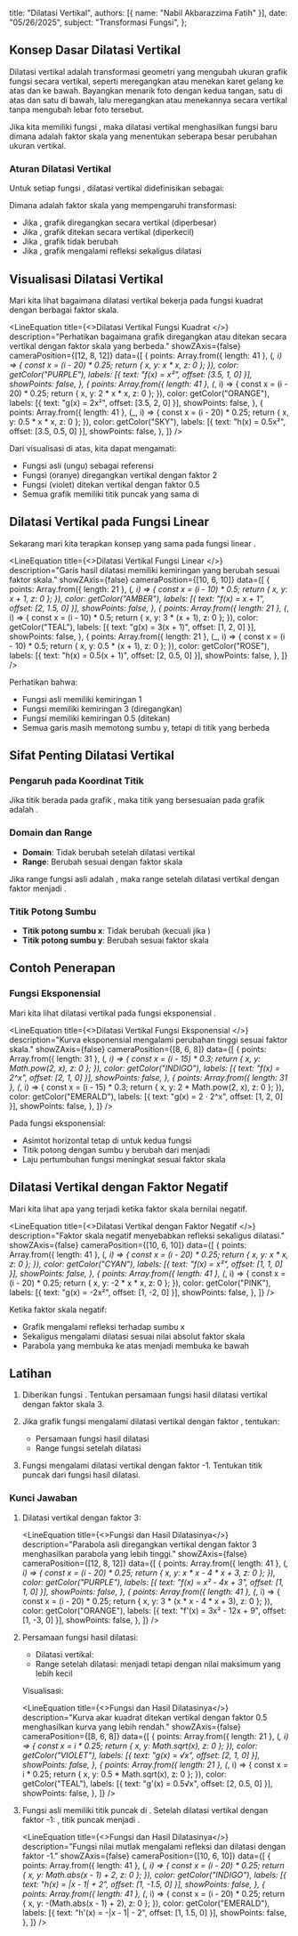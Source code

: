   title: "Dilatasi Vertikal",
  authors: [{ name: "Nabil Akbarazzima Fatih" }],
  date: "05/26/2025",
  subject: "Transformasi Fungsi",
};


## Konsep Dasar Dilatasi Vertikal

Dilatasi vertikal adalah transformasi geometri yang mengubah ukuran grafik fungsi secara vertikal, seperti meregangkan atau menekan karet gelang ke atas dan ke bawah. Bayangkan menarik foto dengan kedua tangan, satu di atas dan satu di bawah, lalu meregangkan atau menekannya secara vertikal tanpa mengubah lebar foto tersebut.

Jika kita memiliki fungsi <InlineMath math="f(x)" />, maka dilatasi vertikal menghasilkan fungsi baru <InlineMath math="g(x) = k \cdot f(x)" /> dimana <InlineMath math="k" /> adalah faktor skala yang menentukan seberapa besar perubahan ukuran vertikal.

### Aturan Dilatasi Vertikal

Untuk setiap fungsi <InlineMath math="f(x)" />, dilatasi vertikal didefinisikan sebagai:

<BlockMath math="g(x) = k \cdot f(x)" />

Dimana <InlineMath math="k" /> adalah faktor skala yang mempengaruhi transformasi:
- Jika <InlineMath math="k > 1" />, grafik diregangkan secara vertikal (diperbesar)
- Jika <InlineMath math="0 < k < 1" />, grafik ditekan secara vertikal (diperkecil)
- Jika <InlineMath math="k = 1" />, grafik tidak berubah
- Jika <InlineMath math="k < 0" />, grafik mengalami refleksi sekaligus dilatasi

## Visualisasi Dilatasi Vertikal

Mari kita lihat bagaimana dilatasi vertikal bekerja pada fungsi kuadrat <InlineMath math="f(x) = x^2" /> dengan berbagai faktor skala.

<LineEquation
  title={<>Dilatasi Vertikal Fungsi Kuadrat <InlineMath math="f(x) = x^2" /></>}
  description="Perhatikan bagaimana grafik diregangkan atau ditekan secara vertikal dengan faktor skala yang berbeda."
  showZAxis={false}
  cameraPosition={[12, 8, 12]}
  data={[
    {
      points: Array.from({ length: 41 }, (_, i) => {
        const x = (i - 20) * 0.25;
        return { x, y: x * x, z: 0 };
      }),
      color: getColor("PURPLE"),
      labels: [{ text: "f(x) = x²", offset: [3.5, 1, 0] }],
      showPoints: false,
    },
    {
      points: Array.from({ length: 41 }, (_, i) => {
        const x = (i - 20) * 0.25;
        return { x, y: 2 * x * x, z: 0 };
      }),
      color: getColor("ORANGE"),
      labels: [{ text: "g(x) = 2x²", offset: [3.5, 2, 0] }],
      showPoints: false,
    },
    {
      points: Array.from({ length: 41 }, (_, i) => {
        const x = (i - 20) * 0.25;
        return { x, y: 0.5 * x * x, z: 0 };
      }),
      color: getColor("SKY"),
      labels: [{ text: "h(x) = 0.5x²", offset: [3.5, 0.5, 0] }],
      showPoints: false,
    },
  ]}
/>

Dari visualisasi di atas, kita dapat mengamati:
- Fungsi asli <InlineMath math="f(x) = x^2" /> (ungu) sebagai referensi
- Fungsi <InlineMath math="g(x) = 2x^2" /> (oranye) diregangkan vertikal dengan faktor 2
- Fungsi <InlineMath math="h(x) = 0.5x^2" /> (violet) ditekan vertikal dengan faktor 0.5
- Semua grafik memiliki titik puncak yang sama di <InlineMath math="(0, 0)" />

## Dilatasi Vertikal pada Fungsi Linear

Sekarang mari kita terapkan konsep yang sama pada fungsi linear <InlineMath math="f(x) = x + 1" />.

<LineEquation
  title={<>Dilatasi Vertikal Fungsi Linear <InlineMath math="f(x) = x + 1" /></>}
  description="Garis hasil dilatasi memiliki kemiringan yang berubah sesuai faktor skala."
  showZAxis={false}
  cameraPosition={[10, 6, 10]}
  data={[
    {
      points: Array.from({ length: 21 }, (_, i) => {
        const x = (i - 10) * 0.5;
        return { x, y: x + 1, z: 0 };
      }),
      color: getColor("AMBER"),
      labels: [{ text: "f(x) = x + 1", offset: [2, 1.5, 0] }],
      showPoints: false,
    },
    {
      points: Array.from({ length: 21 }, (_, i) => {
        const x = (i - 10) * 0.5;
        return { x, y: 3 * (x + 1), z: 0 };
      }),
      color: getColor("TEAL"),
      labels: [{ text: "g(x) = 3(x + 1)", offset: [1, 2, 0] }],
      showPoints: false,
    },
    {
      points: Array.from({ length: 21 }, (_, i) => {
        const x = (i - 10) * 0.5;
        return { x, y: 0.5 * (x + 1), z: 0 };
      }),
      color: getColor("ROSE"),
      labels: [{ text: "h(x) = 0.5(x + 1)", offset: [2, 0.5, 0] }],
      showPoints: false,
    },
  ]}
/>

Perhatikan bahwa:
- Fungsi asli <InlineMath math="f(x) = x + 1" /> memiliki kemiringan 1
- Fungsi <InlineMath math="g(x) = 3(x + 1)" /> memiliki kemiringan 3 (diregangkan)
- Fungsi <InlineMath math="h(x) = 0.5(x + 1)" /> memiliki kemiringan 0.5 (ditekan)
- Semua garis masih memotong sumbu y, tetapi di titik yang berbeda

## Sifat Penting Dilatasi Vertikal

### Pengaruh pada Koordinat Titik

Jika titik <InlineMath math="(a, b)" /> berada pada grafik <InlineMath math="f(x)" />, maka titik yang bersesuaian pada grafik <InlineMath math="k \cdot f(x)" /> adalah <InlineMath math="(a, k \cdot b)" />.

### Domain dan Range

- **Domain**: Tidak berubah setelah dilatasi vertikal
- **Range**: Berubah sesuai dengan faktor skala <InlineMath math="k" />

Jika range fungsi asli adalah <InlineMath math="[c, d]" />, maka range setelah dilatasi vertikal dengan faktor <InlineMath math="k > 0" /> menjadi <InlineMath math="[k \cdot c, k \cdot d]" />.

### Titik Potong Sumbu

- **Titik potong sumbu x**: Tidak berubah (kecuali jika <InlineMath math="k = 0" />)
- **Titik potong sumbu y**: Berubah sesuai faktor skala

## Contoh Penerapan

### Fungsi Eksponensial

Mari kita lihat dilatasi vertikal pada fungsi eksponensial <InlineMath math="f(x) = 2^x" />.

<LineEquation
  title={<>Dilatasi Vertikal Fungsi Eksponensial <InlineMath math="f(x) = 2^x" /></>}
  description="Kurva eksponensial mengalami perubahan tinggi sesuai faktor skala."
  showZAxis={false}
  cameraPosition={[8, 6, 8]}
  data={[
    {
      points: Array.from({ length: 31 }, (_, i) => {
        const x = (i - 15) * 0.3;
        return { x, y: Math.pow(2, x), z: 0 };
      }),
      color: getColor("INDIGO"),
      labels: [{ text: "f(x) = 2^x", offset: [2, 1, 0] }],
      showPoints: false,
    },
    {
      points: Array.from({ length: 31 }, (_, i) => {
        const x = (i - 15) * 0.3;
        return { x, y: 2 * Math.pow(2, x), z: 0 };
      }),
      color: getColor("EMERALD"),
      labels: [{ text: "g(x) = 2 · 2^x", offset: [1, 2, 0] }],
      showPoints: false,
    },
  ]}
/>

Pada fungsi eksponensial:
- Asimtot horizontal tetap di <InlineMath math="y = 0" /> untuk kedua fungsi
- Titik potong dengan sumbu y berubah dari <InlineMath math="(0, 1)" /> menjadi <InlineMath math="(0, 2)" />
- Laju pertumbuhan fungsi meningkat sesuai faktor skala

## Dilatasi Vertikal dengan Faktor Negatif

Mari kita lihat apa yang terjadi ketika faktor skala bernilai negatif.

<LineEquation
  title={<>Dilatasi Vertikal dengan Faktor Negatif <InlineMath math="f(x) = x^2" /></>}
  description="Faktor skala negatif menyebabkan refleksi sekaligus dilatasi."
  showZAxis={false}
  cameraPosition={[10, 6, 10]}
  data={[
    {
      points: Array.from({ length: 41 }, (_, i) => {
        const x = (i - 20) * 0.25;
        return { x, y: x * x, z: 0 };
      }),
      color: getColor("CYAN"),
      labels: [{ text: "f(x) = x²", offset: [1, 1, 0] }],
      showPoints: false,
    },
    {
      points: Array.from({ length: 41 }, (_, i) => {
        const x = (i - 20) * 0.25;
        return { x, y: -2 * x * x, z: 0 };
      }),
      color: getColor("PINK"),
      labels: [{ text: "g(x) = -2x²", offset: [1, -2, 0] }],
      showPoints: false,
    },
  ]}
/>

Ketika faktor skala negatif:
- Grafik mengalami refleksi terhadap sumbu x
- Sekaligus mengalami dilatasi sesuai nilai absolut faktor skala
- Parabola yang membuka ke atas menjadi membuka ke bawah

## Latihan

1. Diberikan fungsi <InlineMath math="f(x) = x^2 - 4x + 3" />. Tentukan persamaan fungsi hasil dilatasi vertikal dengan faktor skala 3.

2. Jika grafik fungsi <InlineMath math="g(x) = \sqrt{x}" /> mengalami dilatasi vertikal dengan faktor <InlineMath math="\frac{1}{2}" />, tentukan:
   - Persamaan fungsi hasil dilatasi
   - Range fungsi setelah dilatasi

3. Fungsi <InlineMath math="h(x) = |x - 1| + 2" /> mengalami dilatasi vertikal dengan faktor -1. Tentukan titik puncak dari fungsi hasil dilatasi.

### Kunci Jawaban

1. Dilatasi vertikal dengan faktor 3: <InlineMath math="f'(x) = 3f(x) = 3(x^2 - 4x + 3) = 3x^2 - 12x + 9" />

   <LineEquation
     title={<>Fungsi <InlineMath math="f(x) = x^2 - 4x + 3" /> dan Hasil Dilatasinya</>}
     description="Parabola asli diregangkan vertikal dengan faktor 3 menghasilkan parabola yang lebih tinggi."
     showZAxis={false}
     cameraPosition={[12, 8, 12]}
     data={[
       {
         points: Array.from({ length: 41 }, (_, i) => {
           const x = (i - 20) * 0.25;
           return { x, y: x * x - 4 * x + 3, z: 0 };
         }),
         color: getColor("PURPLE"),
         labels: [{ text: "f(x) = x² - 4x + 3", offset: [1, 1, 0] }],
         showPoints: false,
       },
       {
         points: Array.from({ length: 41 }, (_, i) => {
           const x = (i - 20) * 0.25;
           return { x, y: 3 * (x * x - 4 * x + 3), z: 0 };
         }),
         color: getColor("ORANGE"),
         labels: [{ text: "f'(x) = 3x² - 12x + 9", offset: [1, -3, 0] }],
         showPoints: false,
       },
     ]}
   />

2. Persamaan fungsi hasil dilatasi:
    
   - Dilatasi vertikal: <InlineMath math="g'(x) = \frac{1}{2}g(x) = \frac{1}{2}\sqrt{x}" />
   - Range setelah dilatasi: <InlineMath math="[0, \infty)" /> menjadi <InlineMath math="[0, \infty)" /> tetapi dengan nilai maksimum yang lebih kecil

   Visualisasi:

   <LineEquation
     title={<>Fungsi <InlineMath math="g(x) = \sqrt{x}" /> dan Hasil Dilatasinya</>}
     description="Kurva akar kuadrat ditekan vertikal dengan faktor 0.5 menghasilkan kurva yang lebih rendah."
     showZAxis={false}
     cameraPosition={[8, 6, 8]}
     data={[
       {
         points: Array.from({ length: 21 }, (_, i) => {
           const x = i * 0.25;
           return { x, y: Math.sqrt(x), z: 0 };
         }),
         color: getColor("VIOLET"),
         labels: [{ text: "g(x) = √x", offset: [2, 1, 0] }],
         showPoints: false,
       },
       {
         points: Array.from({ length: 21 }, (_, i) => {
           const x = i * 0.25;
           return { x, y: 0.5 * Math.sqrt(x), z: 0 };
         }),
         color: getColor("TEAL"),
         labels: [{ text: "g'(x) = 0.5√x", offset: [2, 0.5, 0] }],
         showPoints: false,
       },
     ]}
   />

3. Fungsi asli <InlineMath math="h(x) = |x - 1| + 2" /> memiliki titik puncak di <InlineMath math="(1, 2)" />.
   Setelah dilatasi vertikal dengan faktor -1: <InlineMath math="h'(x) = -1 \cdot (|x - 1| + 2) = -|x - 1| - 2" />, titik puncak menjadi <InlineMath math="(1, -2)" />.

   <LineEquation
     title={<>Fungsi <InlineMath math="h(x) = |x - 1| + 2" /> dan Hasil Dilatasinya</>}
     description="Fungsi nilai mutlak mengalami refleksi dan dilatasi dengan faktor -1."
     showZAxis={false}
     cameraPosition={[10, 6, 10]}
     data={[
       {
         points: Array.from({ length: 41 }, (_, i) => {
           const x = (i - 20) * 0.25;
           return { x, y: Math.abs(x - 1) + 2, z: 0 };
         }),
         color: getColor("INDIGO"),
         labels: [{ text: "h(x) = |x - 1| + 2", offset: [1, -1.5, 0] }],
         showPoints: false,
       },
       {
         points: Array.from({ length: 41 }, (_, i) => {
           const x = (i - 20) * 0.25;
           return { x, y: -(Math.abs(x - 1) + 2), z: 0 };
         }),
         color: getColor("EMERALD"),
         labels: [{ text: "h'(x) = -|x - 1| - 2", offset: [1, 1.5, 0] }],
         showPoints: false,
       },
     ]}
   />  